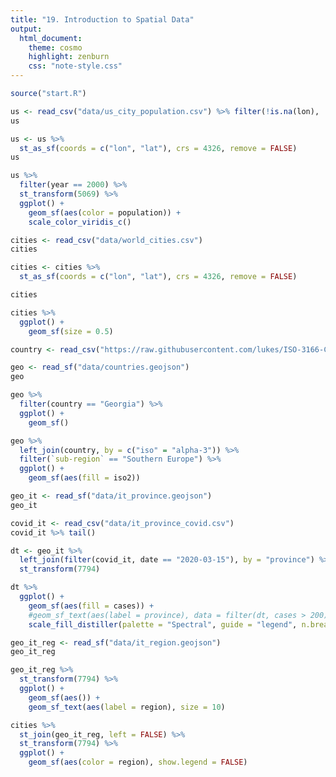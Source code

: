 ```yaml
---
title: "19. Introduction to Spatial Data"
output:
  html_document:
    theme: cosmo
    highlight: zenburn
    css: "note-style.css"
---
```


```r
source("start.R")
```


```r
us <- read_csv("data/us_city_population.csv") %>% filter(!is.na(lon), !is.na(lat))
us
```


```r
us <- us %>%
  st_as_sf(coords = c("lon", "lat"), crs = 4326, remove = FALSE)
us
```


```r
us %>%
  filter(year == 2000) %>%
  st_transform(5069) %>%
  ggplot() +
    geom_sf(aes(color = population)) +
    scale_color_viridis_c()
```



```r
cities <- read_csv("data/world_cities.csv")
cities
```

```r
cities <- cities %>%
  st_as_sf(coords = c("lon", "lat"), crs = 4326, remove = FALSE)

cities
```


```r
cities %>%
  ggplot() +
    geom_sf(size = 0.5)
```

```r
country <- read_csv("https://raw.githubusercontent.com/lukes/ISO-3166-Countries-with-Regional-Codes/master/all/all.csv")
```


```r
geo <- read_sf("data/countries.geojson")
geo
```

```r
geo %>%
  filter(country == "Georgia") %>%
  ggplot() +
    geom_sf()
```

```r
geo %>%
  left_join(country, by = c("iso" = "alpha-3")) %>%
  filter(`sub-region` == "Southern Europe") %>%
  ggplot() +
    geom_sf(aes(fill = iso2))
```

```r
geo_it <- read_sf("data/it_province.geojson")
geo_it
```

```r
covid_it <- read_csv("data/it_province_covid.csv")
covid_it %>% tail()
```

```r
dt <- geo_it %>%
  left_join(filter(covid_it, date == "2020-03-15"), by = "province") %>%
  st_transform(7794)

dt %>%
  ggplot() +
    geom_sf(aes(fill = cases)) +
    #geom_sf_text(aes(label = province), data = filter(dt, cases > 200)) +
    scale_fill_distiller(palette = "Spectral", guide = "legend", n.breaks = 10)
```

```r
geo_it_reg <- read_sf("data/it_region.geojson")
geo_it_reg
```

```r
geo_it_reg %>%
  st_transform(7794) %>%
  ggplot() +
    geom_sf(aes()) +
    geom_sf_text(aes(label = region), size = 10)
```

```r
cities %>%
  st_join(geo_it_reg, left = FALSE) %>%
  st_transform(7794) %>%
  ggplot() +
    geom_sf(aes(color = region), show.legend = FALSE)
```

```r

```






